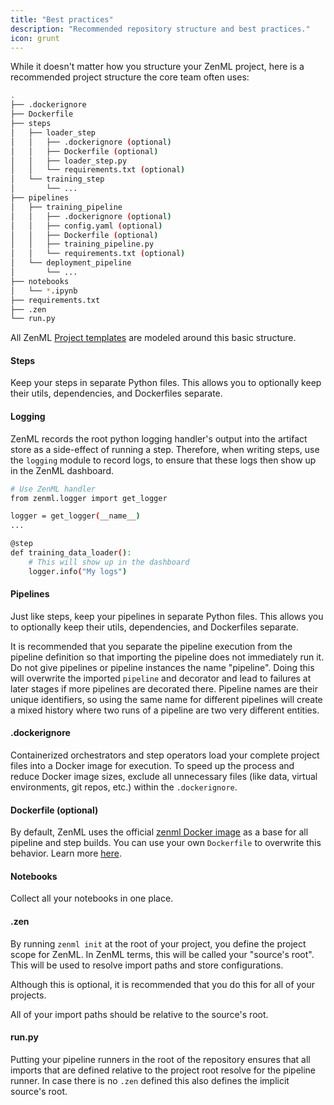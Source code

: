 ```yaml
---
title: "Best practices"
description: "Recommended repository structure and best practices."
icon: grunt
---
```


While it doesn't matter how you structure your ZenML project, here is a recommended project structure the core team often uses:

```Bash
.
├── .dockerignore
├── Dockerfile
├── steps
│   ├── loader_step
│   │   ├── .dockerignore (optional)
│   │   ├── Dockerfile (optional)
│   │   ├── loader_step.py
│   │   └── requirements.txt (optional)
│   └── training_step
│       └── ...
├── pipelines
│   ├── training_pipeline
│   │   ├── .dockerignore (optional)
│   │   ├── config.yaml (optional)
│   │   ├── Dockerfile (optional)
│   │   ├── training_pipeline.py
│   │   └── requirements.txt (optional)
│   └── deployment_pipeline
│       └── ...
├── notebooks
│   └── *.ipynb
├── requirements.txt
├── .zen
└── run.py
```

All ZenML [Project templates](/usage/project-setup/setting-up-a-project-repository/using-project-templates#generating-project-from-a-project-template) are modeled around this basic structure.

#### Steps

Keep your steps in separate Python files. This allows you to optionally keep their utils, dependencies, and Dockerfiles separate.

#### Logging

ZenML records the root python logging handler's output into the artifact store as a side-effect of running a step. Therefore, when writing steps, use the `logging` module to record logs, to ensure that these logs then show up in the ZenML dashboard.

```Bash
# Use ZenML handler
from zenml.logger import get_logger

logger = get_logger(__name__)
...

@step
def training_data_loader():
    # This will show up in the dashboard
    logger.info("My logs")
```

#### Pipelines

Just like steps, keep your pipelines in separate Python files. This allows you to optionally keep their utils, dependencies, and Dockerfiles separate.

It is recommended that you separate the pipeline execution from the pipeline definition so that importing the pipeline does not immediately run it.
<Note>
    Do not give pipelines or pipeline instances the name "pipeline". Doing this will overwrite the imported `pipeline` and decorator and lead to failures at later stages if more pipelines are decorated there.
</Note>
<Info>
    Pipeline names are their unique identifiers, so using the same name for different pipelines will create a mixed history where two runs of a pipeline are two very different entities.
</Info>



#### .dockerignore

Containerized orchestrators and step operators load your complete project files into a Docker image for execution. To speed up the process and reduce Docker image sizes, exclude all unnecessary files (like data, virtual environments, git repos, etc.) within the `.dockerignore`.

#### Dockerfile (optional)

By default, ZenML uses the official [zenml Docker image](https://hub.docker.com/r/zenmldocker/zenml) as a base for all pipeline and step builds. You can use your own `Dockerfile` to overwrite this behavior. Learn more [here](/usage/project-setup/customize-docker-builds).

#### Notebooks

Collect all your notebooks in one place.

#### .zen

By running `zenml init` at the root of your project, you define the project scope for ZenML. In ZenML terms, this will be called your "source's root". This will be used to resolve import paths and store configurations.

Although this is optional, it is recommended that you do this for all of your projects.

<Note>
    All of your import paths should be relative to the source's root.
</Note>

#### run.py

Putting your pipeline runners in the root of the repository ensures that all imports that are defined relative to the project root resolve for the pipeline runner. In case there is no `.zen` defined this also defines the implicit source's root.


